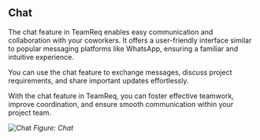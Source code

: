 ## Chat

The chat feature in TeamReq enables easy communication and collaboration with your coworkers. It offers a user-friendly interface similar to popular messaging platforms like WhatsApp, ensuring a familiar and intuitive experience.

You can use the chat feature to exchange messages, discuss project requirements, and share important updates effortlessly.

With the chat feature in TeamReq, you can foster effective teamwork, improve coordination, and ensure smooth communication within your project team.

![Chat](/chat.png)
_Figure: Chat_
